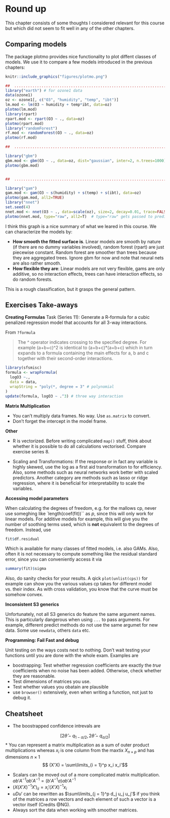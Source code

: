 # Round up

This chapter consists of some thoughts I considered relevant for this course 
but which did not seem to fit well in any of the other chapters.

## Comparing models

The package plotmo provides nice functionality to plot diffent classes of models. 
We use it to compare a few models introduced in the previous chapters:
```r
knitr::include_graphics("figures/plotmo.png")
```

```r

##  ............................................................................
library("earth") # for ozone1 data
data(ozone1)
oz <- ozone1[, c("O3", "humidity", "temp", "ibt")]
lm.mod <- lm(O3 ~ humidity + temp*ibt, data=oz)
plotmo(lm.mod)
library(rpart)
rpart.mod <- rpart(O3 ~ ., data=oz)
plotmo(rpart.mod)
library("randomForest")
rf.mod <- randomForest(O3 ~ ., data=oz)
plotmo(rf.mod)

##  ............................................................................

library("gbm")                                              
gbm.mod <- gbm(O3 ~ ., data=oz, dist="gaussian", inter=2, n.trees=1000)
plotmo(gbm.mod)


##  ............................................................................

library("gam")
gam.mod <- gam(O3 ~ s(humidity) + s(temp) + s(ibt), data=oz)
plotmo(gam.mod, all2=TRUE)
library("nnet")
set.seed(4)
nnet.mod <- nnet(O3 ~ ., data=scale(oz), size=2, decay=0.01, trace=FALSE)
plotmo(nnet.mod, type="raw", all2=T)  # type="raw" gets passed to predict
```

I think this graph is a nice summary of what we leared in this course. We can 
characterize the models by:

- **How smooth the fitted surface is**. Linear models are smooth by nature (if there
  are no dummy variables involved), random forest (rpart) are just piecewise
  constant. Random forest are smoother than trees because they are aggregated
  trees. Ignore gbm for now and note that neural nets are also rather smooth.
- **How flexible they are**: Linear models are not very flexible, gams are only 
  additive, so no interaction effects, trees can have interaction effects, 
  so do random forests.

This is a rough classification, but it grasps the general pattern.

## Exercises Take-aways

**Creating Formulas**
Task (Series 11): Generate a R-formula for a cubic penalized regression model 
that accounts for all 3-way interactions.

From `?formula` 

> The ^ operator indicates crossing to the specified degree. For example 
> (a+b+c)^2 is identical to (a+b+c)*(a+b+c) which in turn expands to a formula 
> containing the main effects for a, b and c together with their second-order 
> interactions.

```r
library(sfsmisc)
formula <- wrapFormula(
  logO3 ~., 
  data = data, 
  wrapString = "poly(*, degree = 3" # polynomial
) 
update(formula, logO3 ~ .^3) # three way interaction

```

**Matrix Multiplication**

* You can't multiply data frames. No way. Use `as.matrix` to convert.
* Don't forget the intercept in the model frame.

**Other**

* R is vectorized. Before writing complicated `map()` stuff, think about whether
  it is possible to do all calculations vectorised. Compare exercise series 8.

* Scaling and Transformations: If the response or in fact any variable is highly
  skewed, use the log as a first aid transformation to for efficiency. Also,
  some methods such as neural networks work better with scaled predictors.
  Another category are methods such as lasso or ridge regression, where it is 
  beneficial for interpretability to scale the variables.

**Accessing model parameters**

When calculating the degrees of freedom, e.g. for the mallows cp, never use
someghing like `length(coef(fit))`` as $p$, since this will only work for 
linear models. For additive models for example, this will give you the 
number of soothing terms used, which is **not** equivalent to the degrees of 
freedom. Instead, use

```r
fit$df.residual
```

Which is available for many classes of fitted models, i.e. also GAMs.  Also,
often it is not necessary to compute something like the residual standard 
error, since you can conveniently access it via
```r
summary(fit)$sigma
```

Also, do sanity checks for your results. A qick `plot(unlist(cps))` for example
can show you the various values cp takes for different model vs. their index.
As with cross validation, you know that the curve must be somehow convex.

**Inconsistent S3 generics**

Unfortunately, not all S3 generics do feature the same argument names. This 
is particularly dangerous when using `...` to pass arguments. For example,
different predict methods do not use the same argumet for new data. Some use
`newdata`, others `data` etc.

**Programming: Fail Fast and debug**

Unit testing on the ways costs next to nothing. Don't wait testing your 
functions until you are done with the whole exam. Examples are 

* boostrapping: Test whether regression coefficients are exactly the 
  *true* coefficients when no noise has been added. Otherwise, check whether 
  they are reasonable.
* Test dimensions of matrices you use.
* Test whether values you obatain are plausible
* use `browser()` extensively, even when writing a function, not just to debug 
  it.

## Cheatsheet
* The boostrapped confidence intrevals are 

$$[2 \hat{\theta} - q_{1-\alpha/2}, 2\hat{\theta}- q_{\alpha/2}]$$
* You can represent a matrix multiplication
  as a sum of outer product multiplications whereas $x_i$ is one column
  from the maxtix $X_{n \times p}$ and has dimensions $n \times 1$
  $$ (X'X) = \sum\limits_{i = 1}^p x_i x_i'$$

* Scalars can be moved out of a more complicated matrix multiplication.
  $ab'A^{-1}ab'A^{-1} = (b'A^{-1}a)ab'A^{-1}$ 
* $(X(X'X)^{-1}X')_{ii} = x_i'(X'X)^{-1}x_i$
* $uDu'$ can be rewritten as $\sum\limits_{j = 1}^p d_j u_j u_j'$ if you 
  think of the matrices a row vectors and each element of such a vector is 
  a vector itself (Credits @NG).
* Always sort the data when working with smoother matrices.
